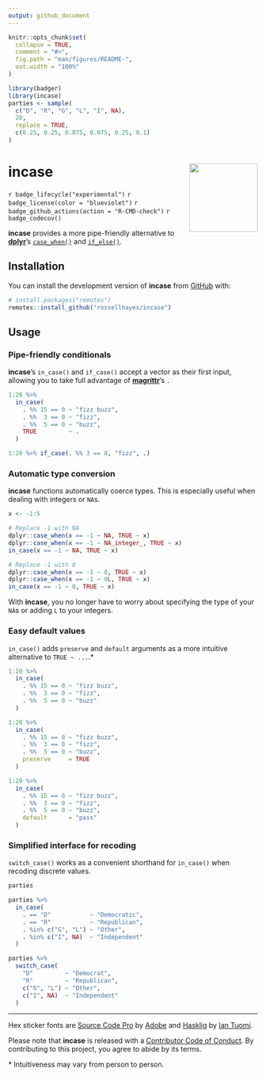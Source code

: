 ```yaml
---
output: github_document
---
```


<!-- README.md is generated from README.Rmd. Please edit that file -->

```r
knitr::opts_chunk$set(
  collapse = TRUE,
  comment = "#>",
  fig.path = "man/figures/README-",
  out.width = "100%"
)

library(badger)
library(incase)
parties <- sample(
  c("D", "R", "G", "L", "I", NA),
  20,
  replace = TRUE,
  c(0.25, 0.25, 0.075, 0.075, 0.25, 0.1)
)
```

# incase <img src="man/figures/logo.png?raw=TRUE" align="right" height="138" />

<!-- badges: start -->
<!-- `r badge_cran_release(color = "brightgreen")` -->
`r badge_lifecycle("experimental")`
`r badge_license(color = "blueviolet")`
`r badge_github_actions(action = "R-CMD-check")`
`r badge_codecov()`
<!-- `r badge_dependencies()` -->
<!-- badges: end -->

**incase** provides a more pipe-friendly alternative to [**dplyr**](https://github.com/tidyverse/dplyr)'s [`case_when()`](https://dplyr.tidyverse.org/reference/case_when.html) and [`if_else()`](https://dplyr.tidyverse.org/reference/if_else.html).

## Installation

You can install the development version of **incase** from [GitHub](https://github.com/rossellhayes/incase) with:

``` r
# install.packages("remotes")
remotes::install_github("rossellhayes/incase")
```

## Usage

### Pipe-friendly conditionals

**incase**'s `in_case()` and `if_case()` accept a vector as their first input, allowing you to take full advantage of [**magrittr**](https://github.com/tidyverse/magrittr)'s `.`

```r
1:20 %>%
  in_case(
    . %% 15 == 0 ~ "fizz buzz",
    . %%  3 == 0 ~ "fizz",
    . %%  5 == 0 ~ "buzz",
    TRUE         ~ .
  )

1:20 %>% if_case(. %% 3 == 0, "fizz", .)
```

### Automatic type conversion

**incase** functions automatically coerce types.
This is especially useful when dealing with integers or `NA`s.

```r
x <- -1:5

# Replace -1 with NA
dplyr::case_when(x == -1 ~ NA, TRUE ~ x)
dplyr::case_when(x == -1 ~ NA_integer_, TRUE ~ x)
in_case(x == -1 ~ NA, TRUE ~ x)

# Replace -1 with 0
dplyr::case_when(x == -1 ~ 0, TRUE ~ x)
dplyr::case_when(x == -1 ~ 0L, TRUE ~ x)
in_case(x == -1 ~ 0, TRUE ~ x)
```

With **incase**, you no longer have to worry about specifying the type of your `NA`s or adding `L` to your integers.

### Easy default values

`in_case()` adds `preserve` and `default` arguments as a more intuitive alternative to `TRUE ~ ...`.*

```r
1:20 %>%
  in_case(
    . %% 15 == 0 ~ "fizz buzz",
    . %%  3 == 0 ~ "fizz",
    . %%  5 == 0 ~ "buzz"
  )

1:20 %>%
  in_case(
    . %% 15 == 0 ~ "fizz buzz",
    . %%  3 == 0 ~ "fizz",
    . %%  5 == 0 ~ "buzz",
    preserve     = TRUE
  )

1:20 %>%
  in_case(
    . %% 15 == 0 ~ "fizz buzz",
    . %%  3 == 0 ~ "fizz",
    . %%  5 == 0 ~ "buzz",
    default      = "pass"
  )
```

### Simplified interface for recoding

`switch_case()` works as a convenient shorthand for `in_case()` when recoding discrete values.

```r
parties

parties %>% 
  in_case(
    . == "D"           ~ "Democratic",
    . == "R"           ~ "Republican",
    . %in% c("G", "L") ~ "Other",
    . %in% c("I", NA)  ~ "Independent" 
  )

parties %>%
  switch_case(
    "D"         ~ "Democrat",
    "R"         ~ "Republican",
    c("G", "L") ~ "Other",
    c("I", NA)  ~ "Independent"
  )
```

---

Hex sticker fonts are [Source Code Pro](https://github.com/adobe-fonts/source-code-pro) by [Adobe](https://www.adobe.com) and [Hasklig](https://github.com/i-tu/Hasklig) by [Ian Tuomi](https://github.com/i-tu).

Please note that **incase** is released with a [Contributor Code of Conduct](https://contributor-covenant.org/version/2/0/CODE_OF_CONDUCT.html).
By contributing to this project, you agree to abide by its terms.

\* Intuitiveness may vary from person to person.
